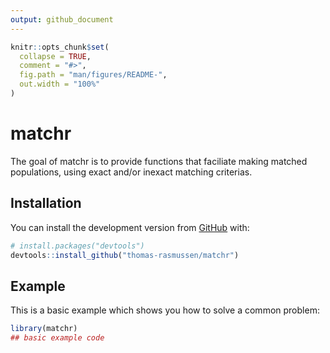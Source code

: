 ```yaml
---
output: github_document
---
```


<!-- README.md is generated from README.Rmd. Please edit that file -->

```r
knitr::opts_chunk$set(
  collapse = TRUE,
  comment = "#>",
  fig.path = "man/figures/README-",
  out.width = "100%"
)
```

# matchr

<!-- badges: start -->
<!-- badges: end -->

The goal of matchr is to provide functions that faciliate making matched 
populations, using exact and/or inexact matching criterias.

## Installation

You can install the development version from [GitHub](https://github.com/) with:

``` r
# install.packages("devtools")
devtools::install_github("thomas-rasmussen/matchr")
```
## Example

This is a basic example which shows you how to solve a common problem:

```r
library(matchr)
## basic example code
```
